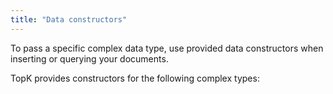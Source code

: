 ```yaml
---
title: "Data constructors"
---
```


To pass a specific complex data type, use provided data constructors when inserting or querying your documents.

TopK provides constructors for the following complex types:
